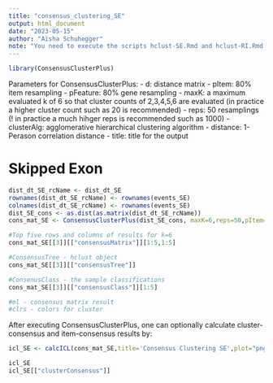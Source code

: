 ```yaml
---
title: "consensus_clustering_SE"
output: html_document
date: "2023-05-15"
author: "Aïsha Schuhegger"
note: "You need to execute the scripts hclust-SE.Rmd and hclust-RI.Rmd before running this."
---
```


```r
library(ConsensusClusterPlus)
```
Parameters for ConsensusClusterPlus:
- d: distance matrix 
- pItem: 80% item resampling
- pFeature: 80% gene resampling 
- maxK: a maximum evaluated k of 6 so that cluster counts of 2,3,4,5,6 are evaluated (in practice a higher cluster count such as 20 is recommended)
- reps: 50 resamplings (! in practice a much hihger reps is recommended such as 1000)
- clusterAlg: agglomerative hierarchical clustering algorithm
- distance: 1-Perason correlation distance
- title: title for the output 

# Skipped Exon
```r
dist_dt_SE_rcName <- dist_dt_SE
rownames(dist_dt_SE_rcName) <- rownames(events_SE)
colnames(dist_dt_SE_rcName) <- rownames(events_SE)
dist_SE_cons <- as.dist(as.matrix(dist_dt_SE_rcName))
cons_mat_SE <- ConsensusClusterPlus(dist_SE_cons, maxK=6,reps=50,pItem=0.8,pFeature=1, title='Consensus matrix SE', clusterAlg='hc', distance='pearson', seed=1262118388.71279,plot='png')
```

```r
#Top five rows and columns of results for k=6
cons_mat_SE[[3]][["consensusMatrix"]][1:5,1:5]

#ConsensusTree - hclust object
cons_mat_SE[[3]][["consensusTree"]]

#ConsenusClass - the sample classifications
cons_mat_SE[[3]][["consensusClass"]][1:5]

```
```r
#ml - consensus matrix result
#clrs - colors for cluster


```
After executing ConsensusClusterPlus, one can optionally calculate cluster-
consensus and item-consensus results by:
```r
icl_SE <- calcICL(cons_mat_SE,title='Consensus Clustering SE',plot="png")

icl_SE
icl_SE[["clusterConsensus"]]
```

